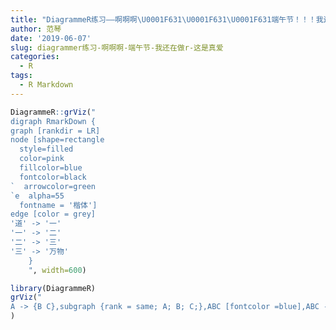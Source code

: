```yaml
---
title: "DiagrammeR练习——啊啊啊\U0001F631\U0001F631\U0001F631端午节！！！我还在做R，这是真爱！！！！！！"
author: 范琴
date: '2019-06-07'
slug: diagrammer练习-啊啊啊-端午节-我还在做r-这是真爱
categories:
  - R
tags:
  - R Markdown
---
```





















```r
DiagrammeR::grViz("
digraph RmarkDown {
graph [rankdir = LR]
node [shape=rectangle
  style=filled
  color=pink
  fillcolor=blue
  fontcolor=black
`  arrowcolor=green
`e  alpha=55
  fontname = '楷体']
edge [color = grey]
'道' -> '一'
'一' -> '二'
'二' -> '三'
'三' -> '万物'
    }
    ", width=600)
```
```r
library(DiagrammeR)
grViz("
A -> {B C},subgraph {rank = same; A; B; C;},ABC [fontcolor =blue],ABC -> def [arrowhead = diamond]"
)
```


